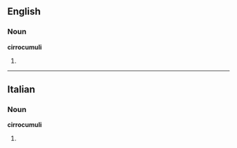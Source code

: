 ==English==

===Noun===
'''cirrocumuli'''

# {{plural of|cirrocumulus}}

----

==Italian==

===Noun===
'''cirrocumuli''' {{m}}

# {{plural of|cirrocumulo|lang=it}}